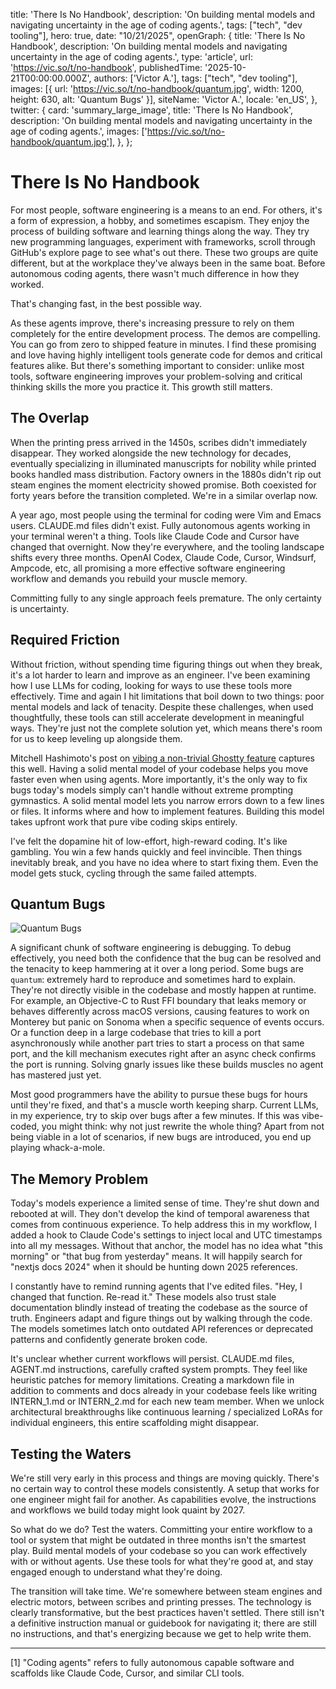   title: 'There Is No Handbook',
  description: 'On building mental models and navigating uncertainty in the age of coding agents.',
  tags: ["tech", "dev tooling"],
  hero: true,
  date: "10/21/2025",
  openGraph: {
    title: 'There Is No Handbook',
    description: 'On building mental models and navigating uncertainty in the age of coding agents.',
    type: 'article',
    url: 'https://vic.so/t/no-handbook',
    publishedTime: '2025-10-21T00:00:00.000Z',
    authors: ['Victor A.'],
    tags: ["tech", "dev tooling"],
    images: [{ url: 'https://vic.so/t/no-handbook/quantum.jpg', width: 1200, height: 630, alt: 'Quantum Bugs' }],
    siteName: 'Victor A.',
    locale: 'en_US',
  },
  twitter: {
    card: 'summary_large_image',
    title: 'There Is No Handbook',
    description: 'On building mental models and navigating uncertainty in the age of coding agents.',
    images: ['https://vic.so/t/no-handbook/quantum.jpg'],
  },
};

# There Is No Handbook

For most people, software engineering is a means to an end. For others, it's a form of expression, a hobby, and sometimes escapism. They enjoy the process of building software and learning things along the way. They try new programming languages, experiment with frameworks, scroll through GitHub's explore page to see what's out there. These two groups are quite different, but at the workplace they've always been in the same boat. Before autonomous coding agents, there wasn't much difference in how they worked.

That's changing fast, in the best possible way.

As these agents improve, there's increasing pressure to rely on them completely for the entire development process. The demos are compelling. You can go from zero to shipped feature in minutes. I find these promising and love having highly intelligent tools generate code for demos and critical features alike. But there's something important to consider: unlike most tools, software engineering improves your problem-solving and critical thinking skills the more you practice it. This growth still matters.

## The Overlap

When the printing press arrived in the 1450s, scribes didn't immediately disappear. They worked alongside the new technology for decades, eventually specializing in illuminated manuscripts for nobility while printed books handled mass distribution. Factory owners in the 1880s didn't rip out steam engines the moment electricity showed promise. Both coexisted for forty years before the transition completed. We're in a similar overlap now.

A year ago, most people using the terminal for coding were Vim and Emacs users. CLAUDE.md files didn't exist. Fully autonomous agents working in your terminal weren't a thing. Tools like Claude Code and Cursor have changed that overnight. Now they're everywhere, and the tooling landscape shifts every three months. OpenAI Codex, Claude Code, Cursor, Windsurf, Ampcode, etc, all promising a more effective software engineering workflow and demands you rebuild your muscle memory.

Committing fully to any single approach feels premature. The only certainty is uncertainty.

## Required Friction

Without friction, without spending time figuring things out when they break, it's a lot harder to learn and improve as an engineer. I've been examining how I use LLMs for coding, looking for ways to use these tools more effectively. Time and again I hit limitations that boil down to two things: poor mental models and lack of tenacity. Despite these challenges, when used thoughtfully, these tools can still accelerate development in meaningful ways. They're just not the complete solution yet, which means there's room for us to keep leveling up alongside them.

Mitchell Hashimoto's post on [vibing a non-trivial Ghostty feature](https://mitchellh.com/writing/non-trivial-vibing) captures this well. Having a solid mental model of your codebase helps you move faster even when using agents. More importantly, it's the only way to fix bugs today's models simply can't handle without extreme prompting gymnastics. A solid mental model lets you narrow errors down to a few lines or files. It informs where and how to implement features. Building this model takes upfront work that pure vibe coding skips entirely.

I've felt the dopamine hit of low-effort, high-reward coding. It's like gambling. You win a few hands quickly and feel invincible. Then things inevitably break, and you have no idea where to start fixing them. Even the model gets stuck, cycling through the same failed attempts.

## Quantum Bugs

![Quantum Bugs](/t/no-handbook/quantum.jpg)

A significant chunk of software engineering is debugging. To debug effectively, you need both the confidence that the bug can be resolved and the tenacity to keep hammering at it over a long period. Some bugs are `quantum`: extremely hard to reproduce and sometimes hard to explain. They're not directly visible in the codebase and mostly happen at runtime. For example, an Objective-C to Rust FFI boundary that leaks memory or behaves differently across macOS versions, causing features to work on Monterey but panic on Sonoma when a specific sequence of events occurs. Or a function deep in a large codebase that tries to kill a port asynchronously while another part tries to start a process on that same port, and the kill mechanism executes right after an async check confirms the port is running. Solving gnarly issues like these builds muscles no agent has mastered just yet.

Most good programmers have the ability to pursue these bugs for hours until they're fixed, and that's a muscle worth keeping sharp. Current LLMs, in my experience, try to skip over bugs after a few minutes. If this was vibe-coded, you might think: why not just rewrite the whole thing? Apart from not being viable in a lot of scenarios, if new bugs are introduced, you end up playing whack-a-mole.

## The Memory Problem

Today's models experience a limited sense of time. They're shut down and rebooted at will. They don't develop the kind of temporal awareness that comes from continuous experience. To help address this in my workflow, I added a hook to Claude Code's settings to inject local and UTC timestamps into all my messages. Without that anchor, the model has no idea what "this morning" or "that bug from yesterday" means. It will happily search for "nextjs docs 2024" when it should be hunting down 2025 references.

I constantly have to remind running agents that I've edited files. "Hey, I changed that function. Re-read it." These models also trust stale documentation blindly instead of treating the codebase as the source of truth. Engineers adapt and figure things out by walking through the code. The models sometimes latch onto outdated API references or deprecated patterns and confidently generate broken code.

It's unclear whether current workflows will persist. CLAUDE.md files, AGENT.md instructions, carefully crafted system prompts. They feel like heuristic patches for memory limitations. Creating a markdown file in addition to comments and docs already in your codebase feels like writing INTERN_1.md or INTERN_2.md for each new team member. When we unlock architectural breakthroughs like continuous learning / specialized LoRAs for individual engineers, this entire scaffolding might disappear.

## Testing the Waters

We're still very early in this process and things are moving quickly. There's no certain way to control these models consistently. A setup that works for one engineer might fail for another. As capabilities evolve, the instructions and workflows we build today might look quaint by 2027.

So what do we do? Test the waters. Committing your entire workflow to a tool or system that might be outdated in three months isn't the smartest play. Build mental models of your codebase so you can work effectively with or without agents. Use these tools for what they're good at, and stay engaged enough to understand what they're doing.

The transition will take time. We're somewhere between steam engines and electric motors, between scribes and printing presses. The technology is clearly transformative, but the best practices haven't settled. There still isn't a definitive instruction manual or guidebook for navigating it; there are still no instructions, and that's energizing because we get to help write them.

---

[1] "Coding agents" refers to fully autonomous capable software and scaffolds like Claude Code, Cursor, and similar CLI tools.


<EmailList isDev/>
